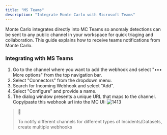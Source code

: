 ```yaml
---
title: "MS Teams"
description: "Integrate Monte Carlo with Microsoft Teams"
---
```


Monte Carlo integrates directly into MC Teams so anomaly detections can be sent to any public channel in your workspace for quick triaging and collaboration. This guide explains how to receive teams notifications from Monte Carlo.

### Integrating with MS Teams

1. Go to the channel where you want to add the webhook and select "••• More options" from the top navigation bar.
2. Select "Connectors" from the dropdown menu.
3. Search for Incoming Webhook and select "Add".
4. Select "Configure" and provide a name.
5. The dialog window presents a unique URL that maps to the channel. Copy/paste this webhook url into the MC UI:
![1413](/images/1726e4c-Screen_Shot_2022-03-15_at_4.57.35_PM.png "Screen Shot 2022-03-15 at 4.57.35 PM.png") 

> 📘
> 
> To notify different channels for different types of Incidents/Datasets, create multiple webhooks